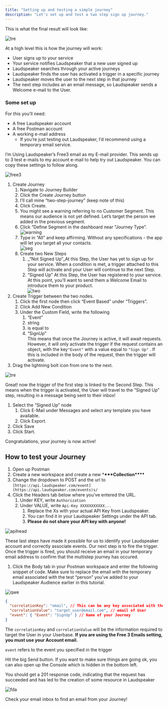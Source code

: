 ```yaml
---
title: "Setting up and testing a simple journey"
description: "Let's set up and test a two step sign up journey."
---
```


This is what the final result will look like:

![tre](/images/guides/getting-started/journeywithtrigger-a15b1be51e22289900eb1ab889dc1e5b.png)

At a high level this is how the journey will work:

- User signs up to your service
- Your service notifies Laudspeaker that a new user signed up
- Laudspeaker searches through your active journeys
- Laudspeaker finds the user has activated a trigger in a specific journey
- Laudspeaker moves the user to the next step in that journey
- The next step includes an an email message, so Laudspeaker sends a Welcome
  e-mail to the User.

### Some set up[](#some-set-up "Direct link to heading")

For this you’ll need:

- A free Laudspeaker account
- A free Postman account
- A working e-mail address
  - If you’re just testing out Laudspeaker, I’d recommend using a temporary
    email service.

I’m Using Laudspeaker’s Free3 email as my E-mail provider. This sends up to 3
test e-mails to my account e-mail to help try out Laudspeaker. You can copy
these settings to follow along.

![free3](/images/guides/getting-started/free3-fd6efe5a1754bffaa74ce344e40efe9d.png)

1. Create Journey
   1. Navigate to Journey Builder
   2. Click the Create Journey button
   3. I’ll call mine “two-step-journey” (keep note of this)
   4. Click Create.
   5. You might see a warning referring to no Customer Segment. This means our
      audience is not yet defined. Let’s target the person we added in the
      previous segment.
   6. Click “Define Segment in the dashboard near “Journey Type”.  
      ![warning](/images/guides/getting-started/segmentwarning-6b35be94bebd2fd871a37da8d7320f1f.png)
   7. Type in “All” and keep affirming. Without any specifications - the app
      will let you target all your contacts.  
      ![seg](/images/guides/getting-started/segmentdef-d492ce0e88c244a21f937fb1a7f9999c.png)
   8. Create two New Steps
      1. \_“Not Signed Up”\_At this Step, the User has yet to sign up for your
         service. When a condition is met, a trigger attached to this Step will
         activate and your User will continue to the next Step.
      2. “Signed Up” At this Step, the User has registered to your service. At
         this point, you’ll want to send them a Welcome Email to introduce them
         to your product.  
         ![two](/images/guides/getting-started/twojourneys-b791064028e014ed1441c36c727aa98f.png)
2. Create Trigger between the two nodes.
   1. Click the first node then click “Event Based” under “Triggers”.
   2. Click Add New Condition
   3. Under the Custom Field, write the following
      1. “Event”
      2. string
      3. is equal to
      4. “SignUp”  
         This means that once the Journey is active, it will await requests.
         However, it will only activate the trigger if the request contains an
         object, with the key`"Event"` with a value equal to `"Sign Up"` . If
         this is included in the body of the request, then the trigger will
         activate.
3. Drag the lightning bolt icon from one to the next.

![tre](/images/guides/getting-started/journeywithtrigger-a15b1be51e22289900eb1ab889dc1e5b.png)

Great! now the trigger of the first step is linked to the Second Step. This
means when the trigger is activated, the User will travel to the “Signed Up”
step, resulting in a message being sent to their inbox!

1. Select the “Signed Up” node
   1. Click E-Mail under Messages and select any template you have available.
   2. Click Export.
2. Click Save
3. Click Start.

Congratulations, your journey is now active!

## How to test your Journey[](#how-to-test-your-journey "Direct link to heading")

1. Open up Postman
2. Create a new workspace and create a new \***\*\*\***Collection\***\*\*\***
3. Change the dropdown to POST and the url to
   `[https://api.laudspeaker.com/event](https://api.laudspeaker.com/events)s/`
4. Click the Headers tab below where you’ve entered the URL.
   1. Under KEY, write `Authorization`
   2. Under VALUE, write `Api-Key XXXXXXXXXXX...`
      1. Replace the Xs with your actual API Key from Laudspeaker.
      2. You can find it in your Laudspeaker Settings under the API tab.
      3. **Please do not share your API key with anyone!**

![apihead](/images/guides/getting-started/apiheader-6678abf96f7eac2387141365a5f41935.png)

These last steps have made it possible for us to identify your Laudspeaker
account and correctly associate events. Our next step is to fire the trigger.
Once the trigger is fired, you should receive an email in your temporary email
address to confirm that the multistep journey has occured.

1. Click the Body tab in your Postman workspace and enter the following snippet
   of code. Make sure to replace the email with the temporary email associated
   with the test “person” you’ve added to your Laudspeaker Audience earlier in
   this tutorial.

![qwe](/images/guides/getting-started/postmanreq-ab7953e24554b83e404865cd045e0d34.png)

```json
{
  "correlationKey": "email", // This can be any key associated with the user
  "correlationValue": "target_user@email.com", // email of User
  "event": { "Event": "SignUp" } // Name of your Journey
}
```

The `correlationKey` and `correlationValue` will be the information required to
target the User in your Userbase. **If you are using the Free 3 Emails setting,
you must use your Account email.**

`event` refers to the event you specified in the trigger

Hit the big Send button. If you want to make sure things are going ok, you can
also open up the Console which is hidden in the bottom left.

You should get a 201 response code, indicating that the request has succeeded
and has led to the creation of some resource in Laudspeaker

![fda](/images/guides/getting-started/postmanres-09427a69c1e9aa78beee21a557f4253a.png)

Check your email inbox to find an email from your Journey!
